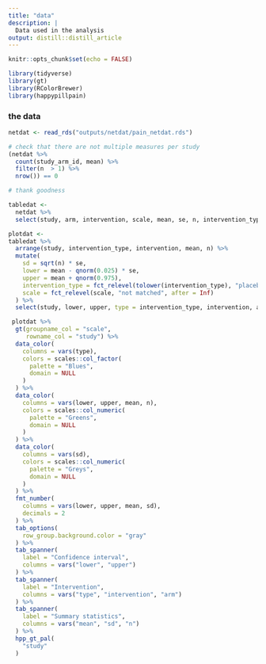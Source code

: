 ```yaml
---
title: "data"
description: |
  Data used in the analysis
output: distill::distill_article
---
```


```r

knitr::opts_chunk$set(echo = FALSE)

```


```r
library(tidyverse)
library(gt)
library(RColorBrewer)
library(happypillpain)

```


### the data


```r

netdat <- read_rds("outputs/netdat/pain_netdat.rds")

```

```r
# check that there are not multiple measures per study
(netdat %>% 
  count(study_arm_id, mean) %>% 
  filter(n  > 1) %>% 
  nrow()) == 0

# thank goodness

```


```r
tabledat <- 
  netdat %>% 
  select(study, arm, intervention, scale, mean, se, n, intervention_type) 
```

```r

plotdat <- 
tabledat %>% 
  arrange(study, intervention_type, intervention, mean, n) %>% 
  mutate(
    sd = sqrt(n) * se,
    lower = mean - qnorm(0.025) * se,
    upper = mean + qnorm(0.975),
    intervention_type = fct_relevel(tolower(intervention_type), "placebo"),
    scale = fct_relevel(scale, "not matched", after = Inf)
  ) %>% 
  select(study, lower, upper, type = intervention_type, intervention, arm, mean, sd, n, scale) 


```

```r

 plotdat %>%  
  gt(groupname_col = "scale", 
     rowname_col = "study") %>% 
  data_color(
    columns = vars(type),
    colors = scales::col_factor(
      palette = "Blues", 
      domain = NULL
    )
  ) %>% 
  data_color(
    columns = vars(lower, upper, mean, n),
    colors = scales::col_numeric(
      palette = "Greens",
      domain = NULL
    )
  ) %>% 
  data_color(
    columns = vars(sd),
    colors = scales::col_numeric(
      palette = "Greys",
      domain = NULL
    )
  ) %>% 
  fmt_number(
    columns = vars(lower, upper, mean, sd),
    decimals = 2
  ) %>% 
  tab_options(
    row_group.background.color = "gray"
  ) %>% 
  tab_spanner(
    label = "Confidence interval",
    columns = vars("lower", "upper")
  ) %>% 
  tab_spanner(
    label = "Intervention",
    columns = vars("type", "intervention", "arm")
  ) %>% 
  tab_spanner(
    label = "Summary statistics",
    columns = vars("mean", "sd", "n")
  ) %>% 
  hpp_gt_pal(
    "study"
  )


```

